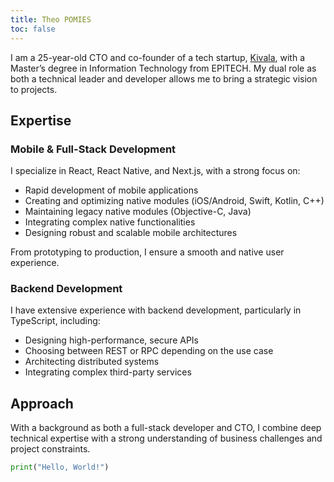 ```yaml
---
title: Theo POMIES 
toc: false
---
```


I am a 25-year-old CTO and co-founder of a tech startup, [Kivala](https://www.kivala.fr){target="_blank"}, with a Master's degree in Information Technology from EPITECH. My dual role as both a technical leader and developer allows me to bring a strategic vision to projects.

## Expertise

### Mobile & Full-Stack Development

I specialize in React, React Native, and Next.js, with a strong focus on:

- Rapid development of mobile applications
- Creating and optimizing native modules (iOS/Android, Swift, Kotlin, C++) 
- Maintaining legacy native modules (Objective-C, Java)
- Integrating complex native functionalities
- Designing robust and scalable mobile architectures

From prototyping to production, I ensure a smooth and native user experience.

### Backend Development
I have extensive experience with backend development, particularly in TypeScript, including:

- Designing high-performance, secure APIs
- Choosing between REST or RPC depending on the use case
- Architecting distributed systems
- Integrating complex third-party services

## Approach
With a background as both a full-stack developer and CTO, I combine deep technical expertise with a strong understanding of business challenges and project constraints.

```python
print("Hello, World!")
```